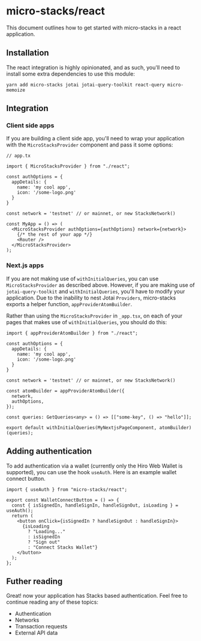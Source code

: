 # micro-stacks/react

This document outlines how to get started with micro-stacks in a react application.

## Installation

The react integration is highly opinionated, and as such, you'll need to install some extra dependencies to use this
module:

```shell
yarn add micro-stacks jotai jotai-query-toolkit react-query micro-memoize
```

## Integration

### Client side apps

If you are building a client side app, you'll need to wrap your application with the `MicroStacksProvider` component and
pass it some options:

```tsx
// app.tx

import { MicroStacksProvider } from "./react";

const authOptions = {
  appDetails: {
    name: 'my cool app',
    icon: '/some-logo.png'
  }
}

const network = 'testnet' // or mainnet, or new StacksNetwork()

const MyApp = () => (
  <MicroStacksProvider authOptions={authOptions} network={network}>
    {/* the rest of your app */}
    <Router />
  </MicroStacksProvider>
);
```

### Next.js apps

If you are not making use of `withInitialQueries`, you can use `MicroStacksProvider` as described above. However, if you
are making use of `jotai-query-toolkit` and `withInitialQueries`, you'll have to modify your application. Due to the
inability to nest Jotai `Providers`, micro-stacks exports a helper function, `appProviderAtomBuilder`.

Rather than using the `MicroStacksProvider` in `_app.tsx`, on each of your pages that makes use of `withInitialQueries`,
you should do this:

```tsx
import { appProviderAtomBuilder } from "./react";

const authOptions = {
  appDetails: {
    name: 'my cool app',
    icon: '/some-logo.png'
  }
}

const network = 'testnet' // or mainnet, or new StacksNetwork()

const atomBuilder = appProviderAtomBuilder({
  network,
  authOptions,
});

const queries: GetQueries<any> = () => [["some-key", () => "hello"]];

export default withInitialQueries(MyNextjsPageComponent, atomBuilder)(queries);
```

## Adding authentication

To add authentication via a wallet (currently only the Hiro Web Wallet is supported), you can use the hook `useAuth`. Here is an example wallet connect button.

```tsx
import { useAuth } from "micro-stacks/react";

export const WalletConnectButton = () => {
  const { isSignedIn, handleSignIn, handleSignOut, isLoading } = useAuth();
  return (
    <button onClick={isSignedIn ? handleSignOut : handleSignIn}>
      {isLoading
        ? "Loading..."
        : isSignedIn
        ? "Sign out"
        : "Connect Stacks Wallet"}
    </button>
  );
};
```

## Futher reading

Great! now your application has Stacks based authentication. Feel free to continue reading any of these topics:

- Authentication
- Networks
- Transaction requests
- External API data
